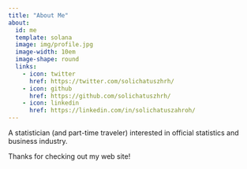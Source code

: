 ```yaml
---
title: "About Me"
about:
  id: me
  template: solana
  image: img/profile.jpg
  image-width: 10em
  image-shape: round
  links:    
    - icon: twitter
      href: https://twitter.com/solichatuszhrh/
    - icon: github
      href: https://github.com/solichatuszhrh/
    - icon: linkedin
      href: https://linkedin.com/in/solichatuszahroh/
---
```


:::{#me}

A statistician (and part-time traveler) interested in official statistics and business industry.
:::

Thanks for checking out my web site!
